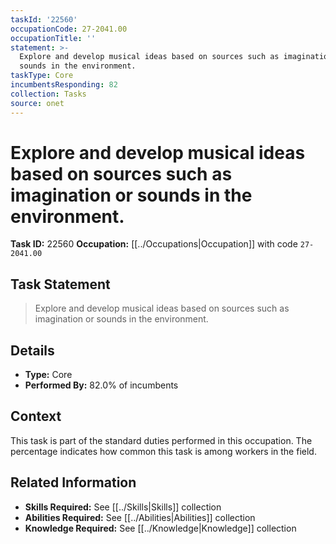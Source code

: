```yaml
---
taskId: '22560'
occupationCode: 27-2041.00
occupationTitle: ''
statement: >-
  Explore and develop musical ideas based on sources such as imagination or
  sounds in the environment.
taskType: Core
incumbentsResponding: 82
collection: Tasks
source: onet
---
```

# Explore and develop musical ideas based on sources such as imagination or sounds in the environment.

**Task ID:** 22560
**Occupation:** [[../Occupations|Occupation]] with code `27-2041.00`

## Task Statement

> Explore and develop musical ideas based on sources such as imagination or sounds in the environment.

## Details

- **Type:** Core
- **Performed By:** 82.0% of incumbents

## Context

This task is part of the standard duties performed in this occupation. The percentage indicates how common this task is among workers in the field.

## Related Information

- **Skills Required:** See [[../Skills|Skills]] collection
- **Abilities Required:** See [[../Abilities|Abilities]] collection
- **Knowledge Required:** See [[../Knowledge|Knowledge]] collection
